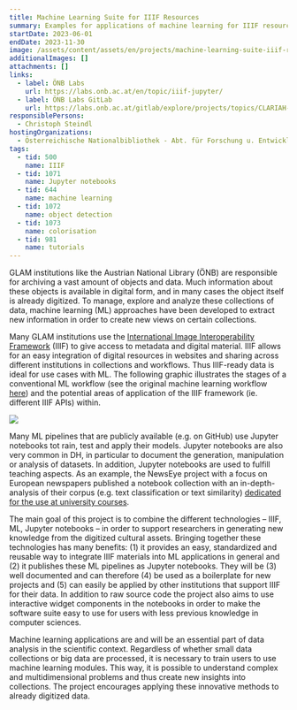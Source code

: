 ```yaml
---
title: Machine Learning Suite for IIIF Resources
summary: Examples for applications of machine learning for IIIF resources
startDate: 2023-06-01
endDate: 2023-11-30
image: /assets/content/assets/en/projects/machine-learning-suite-iiif-resources/image.png
additionalImages: []
attachments: []
links:
  - label: ÖNB Labs
    url: https://labs.onb.ac.at/en/topic/iiif-jupyter/
  - label: ÖNB Labs GitLab
    url: https://labs.onb.ac.at/gitlab/explore/projects/topics/CLARIAH-AT
responsiblePersons:
  - Christoph Steindl
hostingOrganizations:
  - Österreichische Nationalbibliothek - Abt. für Forschung u. Entwicklung
tags:
  - tid: 500
    name: IIIF
  - tid: 1071
    name: Jupyter notebooks
  - tid: 644
    name: machine learning
  - tid: 1072
    name: object detection
  - tid: 1073
    name: colorisation
  - tid: 981
    name: tutorials
---
```

GLAM institutions like the Austrian National Library (ÖNB) are responsible for archiving a vast amount of objects and data. Much information about these objects is available in digital form, and in many cases the object itself is already digitized. To manage, explore and analyze these collections of data, machine learning (ML) approaches have been developed to extract new information in order to create new views on certain collections.

Many GLAM institutions use the [International Image Interoperability Framework](https://iiif.io/) (IIIF) to give access to metadata and digital material. IIIF allows for an easy integration of digital resources in websites and sharing across different institutions in collections and workflows. Thus IIIF-ready data is ideal for use cases with ML. The following graphic illustrates the stages of a conventional ML workflow (see the original machine learning workflow [here](https://towardsdatascience.com/workflow-of-a-machine-learning-project-ec1dba419b94)) and the potential areas of application of the IIIF framework (ie. different IIIF APIs) within.

![](/assets/content/assets/en/projects/machine-learning-suite-iiif-resources/bildschirmfoto-2023-11-20-um-16.51.19-1024x534.png)

Many ML pipelines that are publicly available (e.g. on GitHub) use Jupyter notebooks tot rain, test and apply their models. Jupyter notebooks are also very common in DH, in particular to document the generation, manipulation or analysis of datasets. In addition, Jupyter notebooks are used to fulfill teaching aspects. As an example, the NewsEye project with a focus on European newspapers published a notebook collection with an in-depth- analysis of their corpus (e.g. text classification or text similarity) [dedicated for the use at university courses](https://www.newseye.eu/resources/educational-material/syllabi-and-teaching-material-for-universities/).

The main goal of this project is to combine the different technologies – IIIF, ML, Jupyter notebooks – in order to support researchers in generating new knowledge from the digitized cultural assets. Bringing together these technologies has many benefits: (1) it provides an easy, standardized and reusable way to integrate IIIF materials into ML applications in general and (2) it publishes these ML pipelines as Jupyter notebooks. They will be (3) well documented and can therefore (4) be used as a boilerplate for new projects and (5) can easily be applied by other institutions that support IIIF for their data. In addition to raw source code the project also aims to use interactive widget components in the notebooks in order to make the software suite easy to use for users with less previous knowledge in computer sciences.

Machine learning applications are and will be an essential part of data analysis in the scientific context. Regardless of whether small data collections or big data are processed, it is necessary to train users to use machine learning modules. This way, it is possible to understand complex and multidimensional problems and thus create new insights into collections. The project encourages applying these innovative methods to already digitized data.


